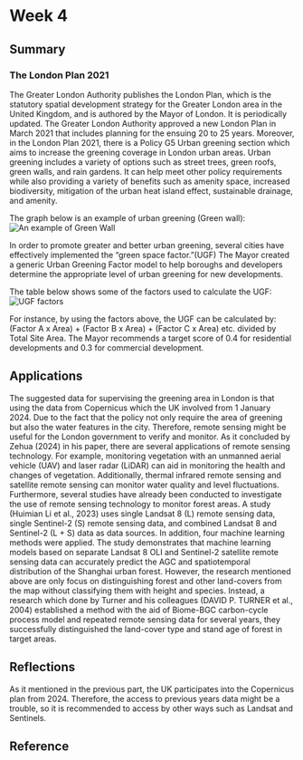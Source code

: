 # Week 4

## Summary

### The London Plan 2021

The Greater London Authority publishes the London Plan, which is the statutory spatial development strategy for the Greater London area in the United Kingdom, and is authored by the Mayor of London. It is periodically updated. The Greater London Authority approved a new London Plan in March 2021 that includes planning for the ensuing 20 to 25 years. Moreover, in the London Plan 2021, there is a Policy G5 Urban greening section which aims to increase the greening coverage in London urban areas. Urban greening includes a variety of options such as street trees, green roofs, green walls, and rain gardens. It can help meet other policy requirements while also providing a variety of benefits such as amenity space, increased biodiversity, mitigation of the urban heat island effect, sustainable drainage, and amenity.

The graph below is an example of urban greening (Green wall): ![An example of Green Wall](R.jpg)

In order to promote greater and better urban greening, several cities have effectively implemented the "green space factor."(UGF) The Mayor created a generic Urban Greening Factor model to help boroughs and developers determine the appropriate level of urban greening for new developments.

The table below shows some of the factors used to calculate the UGF: ![UGF factors](240212.jpg)

For instance, by using the factors above, the UGF can be calculated by: (Factor A x Area) + (Factor B x Area) + (Factor C x Area) etc. divided by Total Site Area. The Mayor recommends a target score of 0.4 for residential developments and 0.3 for commercial development.

## Applications

The suggested data for supervising the greening area in London is that using the data from Copernicus which the UK involved from 1 January 2024. Due to the fact that the policy not only require the area of greening but also the water features in the city. Therefore, remote sensing might be useful for the London government to verify and monitor. As it concluded by Zehua (2024) in his paper, there are several applications of remote sensing technology. For example, monitoring vegetation with an unmanned aerial vehicle (UAV) and laser radar (LiDAR) can aid in monitoring the health and changes of vegetation. Additionally, thermal infrared remote sensing and satellite remote sensing can monitor water quality and level fluctuations. Furthermore, several studies have already been conducted to investigate the use of remote sensing technology to monitor forest areas. A study (Huimian Li et al., 2023) uses single Landsat 8 (L) remote sensing data, single Sentinel-2 (S) remote sensing data, and combined Landsat 8 and Sentinel-2 (L + S) data as data sources. In addition, four machine learning methods were applied. The study demonstrates that machine learning models based on separate Landsat 8 OLI and Sentinel-2 satellite remote sensing data can accurately predict the AGC and spatiotemporal distribution of the Shanghai urban forest. However, the research mentioned above are only focus on distinguishing forest and other land-covers from the map without classifying them with height and species. Instead, a research which done by Turner and his colleagues (DAVID P. TURNER et al., 2004) established a method with the aid of Biome-BGC carbon-cycle process model and repeated remote sensing data for several years, they successfully distinguished the land-cover type and stand age of forest in target areas.

## Reflections

As it mentioned in the previous part, the UK participates into the Copernicus plan from 2024. Therefore, the access to previous years data might be a trouble, so it is recommended to access by other ways such as Landsat and Sentinels.

## Reference
